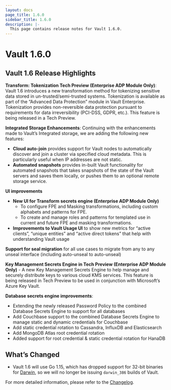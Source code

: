```yaml
---
layout: docs
page_title: 1.6.0
sidebar_title: 1.6.0
description: |-
  This page contains release notes for Vault 1.6.0.
---
```


# Vault 1.6.0

## Vault 1.6 Release Highlights

**Transform: Tokenization Tech Preview (Enterprise ADP Module Only)**: Vault 1.6 introduces a new transformation method
for tokenizing sensitive data stored in un-trusted/semi-trusted systems. Tokenization is available as part of the
“Advanced Data Protection” module in Vault Enterprise.  Tokenization provides non-reversible data protection pursuant to
requirements for data irreversibility (PCI-DSS, GDPR, etc.). This feature is being released in a Tech Preview.

**Integrated Storage Enhancements**:  Continuing with the enhancements made to Vault’s Integrated storage, we are adding
the following new features:
* **Cloud auto-join** provides support for Vault nodes to automatically discover and join a cluster via specified cloud
metadata. This is particularly useful when IP addresses are not static.
* **Automated snapshots** provides in-built Vault functionality for automated snapshots that takes snapshots of the
state of the Vault servers and saves them locally, or pushes them to an optional remote storage service.

**UI improvements**
* **New UI for Transform secrets engine (Enterprise ADP Module Only)**
  * To configure FPE and Masking transformations, including custom alphabets and patterns for FPE.
  * To create and manage roles and patterns for templated use in current and future FPE and masking transformations.
* **Improvements to Vault Usage UI** to show new metrics for “active clients”, “unique entities” and “active direct
tokens” that help with understanding Vault usage

**Support for seal migration** for all use cases to migrate from any to any unseal interface (including auto-unseal to auto-unseal)

**Key Management Secrets Engine in Tech Preview (Enterprise ADP Module Only)** - A new Key Management Secrets Engine to
help manage and securely distribute keys to various cloud KMS services. This feature is being released in Tech Preview
to be used in conjunction with Microsoft’s Azure Key Vault.

**Database secrets engine improvements**:
* Extending the newly released Password Policy to the combined Database Secrets Engine to support for all databases
* Add Couchbase support to the combined Database Secrets Engine to manage static and dynamic credentials for Couchbase
* Add static credential rotation to Cassandra, InfluxDB and Elasticsearch
* Add MongoDB Atlas root credential rotation
* Added support for root credential & static credential rotation for HanaDB

## What’s Changed

* Vault 1.6 will use Go 1.15, which has dropped support for 32-bit binaries for [Darwin](https://golang.org/doc/go1.15#darwin),
so we will no longer be issuing `darwin_386` builds of Vault.

For more detailed information, please refer to the [Changelog](https://github.com/hashicorp/vault/blob/master/CHANGELOG.md#160).

